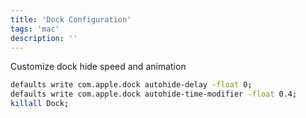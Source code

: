 ```yaml
---
title: 'Dock Configuration'
tags: 'mac'
description: ''
---
```


Customize dock hide speed and animation

```bash
defaults write com.apple.dock autohide-delay -float 0;
defaults write com.apple.dock autohide-time-modifier -float 0.4;
killall Dock;
```
